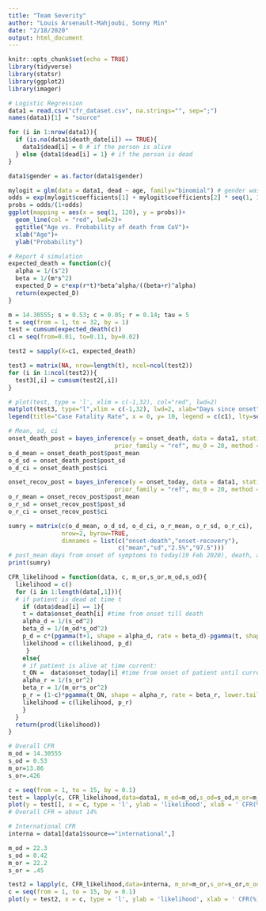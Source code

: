 ```yaml
---
title: "Team Severity"
author: "Louis Arsenault-Mahjoubi, Sonny Min"
date: "2/18/2020"
output: html_document
---
```


```r
knitr::opts_chunk$set(echo = TRUE)
library(tidyverse)
library(statsr)
library(ggplot2)
library(imager)
```

```r
# Logistic Regression
data1 = read.csv("cfr_dataset.csv", na.strings="", sep=";")
names(data1)[1] = "source"

for (i in 1:nrow(data1)){
  if (is.na(data1$death_date[i]) == TRUE){
    data1$dead[i] = 0 # if the person is alive
  } else {data1$dead[i] = 1} # if the person is dead
}

data1$gender = as.factor(data1$gender)

mylogit = glm(data = data1, dead ~ age, family="binomial") # gender was not significant
odds = exp(mylogit$coefficients[1] + mylogit$coefficients[2] * seq(1, 120, by=1) )
probs = odds/(1+odds)
ggplot(mapping = aes(x = seq(1, 120), y = probs))+
  geom_line(col = "red", lwd=2)+
  ggtitle("Age vs. Probability of death from CoV")+
  xlab("Age")+
  ylab("Probability")
```

```r
# Report 4 simulation
expected_death = function(c){
  alpha = 1/(s^2)
  beta = 1/(m*s^2)
  expected_D = c*exp(r*t)*beta^alpha/((beta+r)^alpha)
  return(expected_D)
}

m = 14.30555; s = 0.53; c = 0.05; r = 0.14; tau = 5
t = seq(from = 1, to = 32, by = 1)
test = cumsum(expected_death(c))
c1 = seq(from=0.01, to=0.11, by=0.02)

test2 = sapply(X=c1, expected_death)

test3 = matrix(NA, nrow=length(t), ncol=ncol(test2))
for (i in 1:ncol(test2)){
  test3[,i] = cumsum(test2[,i])
}

# plot(test, type = 'l', xlim = c(-1,32), col="red", lwd=2)
matplot(test3, type="l",xlim = c(-1,32), lwd=2, xlab="Days since onset", ylab="Expected number of death(cumulative)")
legend(title="Case Fatality Rate", x = 0, y= 10, legend = c(c1), lty=seq(1,6), col=seq(1,6))

```


```r
# Mean, sd, ci
onset_death_post = bayes_inference(y = onset_death, data = data1, statistic = "mean", type = "ci",  
                              prior_family = "ref", mu_0 = 20, method = "theoretical", cred_level = 0.95)
o_d_mean = onset_death_post$post_mean
o_d_sd = onset_death_post$post_sd
o_d_ci = onset_death_post$ci

onset_recov_post = bayes_inference(y = onset_today, data = data1, statistic = "mean", type = "ci",  
                              prior_family = "ref", mu_0 = 20, method = "theoretical", cred_level = 0.95)
o_r_mean = onset_recov_post$post_mean
o_r_sd = onset_recov_post$post_sd
o_r_ci = onset_recov_post$ci

sumry = matrix(c(o_d_mean, o_d_sd, o_d_ci, o_r_mean, o_r_sd, o_r_ci), 
               nrow=2, byrow=TRUE, 
               dimnames = list(c("onset-death","onset-recovery"),
                               c("mean","sd","2.5%","97.5")))
# post_mean days from onset of symptoms to today(19 Feb 2020), death, and recovery, respectively with c.i
print(sumry)
```

```r
CFR_likelihood = function(data, c, m_or,s_or,m_od,s_od){
  likelihood = c()
  for (i in 1:length(data[,1])){
  # if patient is dead at time t
    if (data$dead[i] == 1){
    t = data$onset_death[i] #time from onset till death
    alpha_d = 1/(s_od^2)
    beta_d = 1/(m_od*s_od^2)
    p_d = c*(pgamma(t+1, shape = alpha_d, rate = beta_d)-pgamma(t, shape = alpha_d, rate = beta_d))
    likelihood = c(likelihood, p_d)
     }
    else{
    # if patient is alive at time current:
    t_ON =  data$onset_today[i] #time from onset of patient until current time
    alpha_r = 1/(s_or^2)
    beta_r = 1/(m_or*s_or^2)
    p_r = (1-c)*pgamma(t_ON, shape = alpha_r, rate = beta_r, lower.tail = FALSE)+c*(pgamma(t_ON, shape = alpha_d, rate = beta_d, lower.tail = FALSE))
    likelihood = c(likelihood, p_r)
    } 
  }
  return(prod(likelihood))
}
```

```r
# Overall CFR
m_od = 14.30555
s_od = 0.53
m_or=13.86
s_or=.426

c = seq(from = 1, to = 15, by = 0.1)
test = lapply(c, CFR_likelihood,data=data1, m_od=m_od,s_od=s_od,m_or=m_or,s_or=s_or)
plot(y = test[], x = c, type = 'l', ylab = 'likelihood', xlab = ' CFR(%)', xlim=c(1,20))
# Overall CFR = about 14%
```

```r
# International CFR
interna = data1[data1$source=="international",]

m_od = 22.3
s_od = 0.42
m_or = 22.2
s_or = .45

test2 = lapply(c, CFR_likelihood,data=interna, m_or=m_or,s_or=s_or,m_od=m_od,s_od=m_od)
c = seq(from = 1, to = 15, by = 0.1)
plot(y = test2, x = c, type = 'l', ylab = 'likelihood', xlab = ' CFR(%)')

```